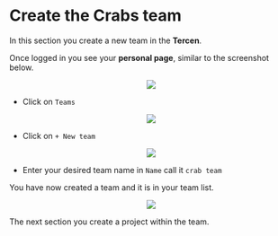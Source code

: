 # Create the Crabs team

In this section you create a new team in the __Tercen__.

Once logged in you see your __personal page__, similar to the screenshot below.

<center><img src="images/view_personal_page.png"></center>

* Click on `Teams`

<center><img src="images/click_on_teams_tab.png"></center>

* Click on `+ New team`

<center><img src="images/click_on_add_team.png"></center>

* Enter your desired team name in `Name` call it `crab team`

You have now created a team and it is in your team list.

<center><img src="images/view_teams_with_crab_team.png"></center>



The next section you create a project within the team.

